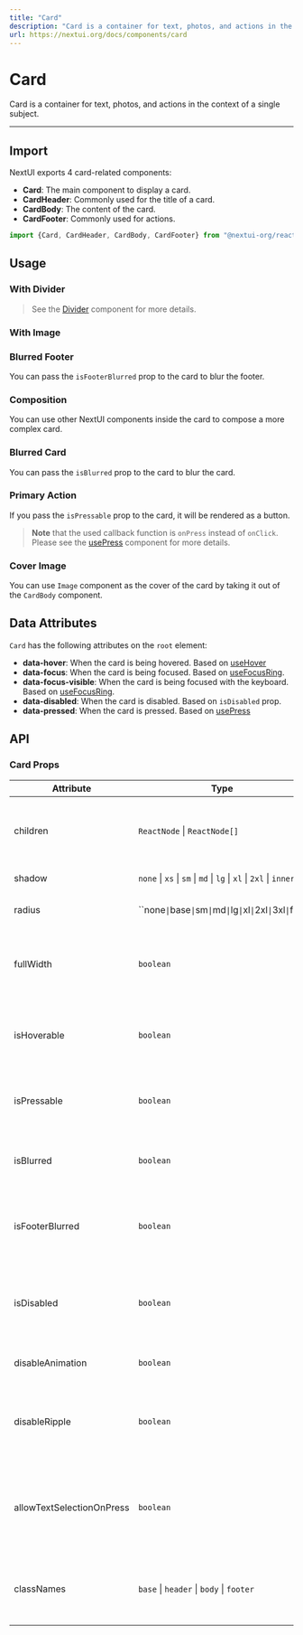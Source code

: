 ```yaml
---
title: "Card"
description: "Card is a container for text, photos, and actions in the context of a single subject."
url: https://nextui.org/docs/components/card
---
```


# Card

Card is a container for text, photos, and actions in the context of a single subject.

<ComponentLinks component="card" />

---

## Import

NextUI exports 4 card-related components:

- **Card**: The main component to display a card.
- **CardHeader**: Commonly used for the title of a card.
- **CardBody**: The content of the card.
- **CardFooter**: Commonly used for actions.

```jsx
import {Card, CardHeader, CardBody, CardFooter} from "@nextui-org/react";
```

## Usage

<CodeDemo title="Usage" files={cardContent.usage} />

### With Divider

<CodeDemo title="With Divider" files={cardContent.divider} />

> See the [Divider](/docs/components/divider) component for more details.

### With Image

<CodeDemo title="With Image" files={cardContent.image} />

### Blurred Footer

You can pass the `isFooterBlurred` prop to the card to blur the footer.

<CodeDemo title="Blurred Footer" files={cardContent.blurredFooter} />

### Composition

You can use other NextUI components inside the card to compose a more complex card.

<CodeDemo title="Composition" files={cardContent.composition} />

### Blurred Card

You can pass the `isBlurred` prop to the card to blur the card.

<CodeDemo title="Blurred Card" files={cardContent.blurred} />

### Primary Action

If you pass the `isPressable` prop to the card, it will be rendered as a button.

<CodeDemo title="Primary Action" files={cardContent.primaryAction} />

> **Note** that the used callback function is `onPress` instead of `onClick`. Please see the [usePress](https://react-spectrum.adobe.com/react-aria/usePress.html#usepress) component for more details.

### Cover Image

You can use `Image` component as the cover of the card by taking it out of the `CardBody` component.

<CodeDemo title="Cover Image" files={cardContent.coverImage} />

## Data Attributes

`Card` has the following attributes on the `root` element:

- **data-hover**:
  When the card is being hovered. Based on [useHover](https://react-spectrum.adobe.com/react-aria/useHover.html)
- **data-focus**:
  When the card is being focused. Based on [useFocusRing](https://react-spectrum.adobe.com/react-aria/useFocusRing.html).
- **data-focus-visible**:
  When the card is being focused with the keyboard. Based on [useFocusRing](https://react-spectrum.adobe.com/react-aria/useFocusRing.html).
- **data-disabled**:
  When the card is disabled. Based on `isDisabled` prop.
- **data-pressed**:
  When the card is pressed. Based on [usePress](https://react-spectrum.adobe.com/react-aria/usePress.html)

## API

### Card Props

| Attribute                 | Type                                                                          | Description                                                                   | Default |
| ------------------------- | ----------------------------------------------------------------------------- | ----------------------------------------------------------------------------- | ------- |
| children                  | `ReactNode` \| `ReactNode[]`                                                  | Usually the Card parts, `CardHeader`, `CardBody` and `CardFooter`.            | -       |
| shadow                    | `none` \| `xs` \| `sm` \| `md` \| `lg` \| `xl` \| `2xl` \| `inner`            | The card shadow.                                                              | `md`    |
| radius                    | ``none` \| `base` \| `sm` \| `md` \| `lg` \| `xl` \| `2xl` \| `3xl` \| `full` | The card border radius.                                                       | `xl`    |
| fullWidth                 | `boolean`                                                                     | Whether the card should take the full width of its parent.                    | `false` |
| isHoverable               | `boolean`                                                                     | Whether the card should change the background on hover.                       | `false` |
| isPressable               | `boolean`                                                                     | Whether the card should allow to be pressed.                                  | `false` |
| isBlurred                 | `boolean`                                                                     | Whether the card background should be blurred.                                | `false` |
| isFooterBlurred           | `boolean`                                                                     | Whether the card footer background should be blurred.                         | `false` |
| isDisabled                | `boolean`                                                                     | Whether the card should be disabled. The press events will be ignored.        | `false` |
| disableAnimation          | `boolean`                                                                     | Whether to disable the animation.                                             | `false` |
| disableRipple             | `boolean`                                                                     | Whether to disable ripple effect. Only when `isPressable` is true.            | `false` |
| allowTextSelectionOnPress | `boolean`                                                                     | Whether to allow text selection on pressing. Only when `isPressable` is true. | `false` |
| classNames                | `base` \| `header` \| `body` \| `footer`                                      | Allows to set custom class names for the card slots.                          | -       |
